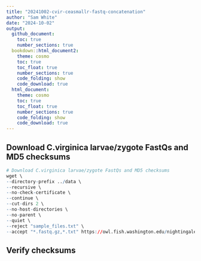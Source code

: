 ```yaml
---
title: "20241002-cvir-ceasmallr-fastq-concatenation"
author: "Sam White"
date: "2024-10-02"
output: 
  github_document:
    toc: true
    number_sections: true
  bookdown::html_document2:
    theme: cosmo
    toc: true
    toc_float: true
    number_sections: true
    code_folding: show
    code_download: true
  html_document:
    theme: cosmo
    toc: true
    toc_float: true
    number_sections: true
    code_folding: show
    code_download: true
---
```



## Download C.virginica larvae/zygote FastQs and MD5 checksums
```r
# Download C.virginica larvae/zygote FastQs and MD5 checksums
wget \
--directory-prefix ../data \
--recursive \
--no-check-certificate \
--continue \
--cut-dirs 2 \
--no-host-directories \
--no-parent \
--quiet \
--reject "sample_files.txt" \
--accept "*.fastq.gz,*.txt" https://owl.fish.washington.edu/nightingales/C_virginica/2018OALarvae_DNAm_discovery/
```

## Verify checksums
